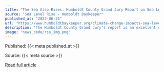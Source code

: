 ```yaml
---
title: "The Sea Also Rises: Humboldt County Grand Jury Report on Sea Level Rise"
source: "Sea Level Rise - Humboldt Baykeeper"
published_at: "2022-06-25"
url: "https://www.humboldtbaykeeper.org/climate-change-impacts-sea-level-rise/69-in-the-news/1580-the-sea-also-rises-humboldt-county-grand-jury-report-on-sea-level-rise"
description: "The Humboldt County Grand Jury's report is an excellent overview of how sea level rise will impact the Humboldt Bay Area. In plain language that's easy to understand, the report discusses the current understanding of the problems our region will face in the coming decades. It also identifies obstacles to "adaptation planning," or how we will adapt to lessen the impacts on people, highways, sewer plants and pipelines, electrical transmission and water lines, low-lying contaminated sites, etc. We need to start planning now so we can take action before these situations become emergencies, putting public health, safety, and the environment at risk.Below are some excerpts:Most people think of SLR as a problem when barriers get overtopped. They often overlook inundation that occurs when water seeps through the barriers. Few realize that even with well-maintained barriers, sea water will permeate through the barriers and intrude into the ground water on the other side. This process is known as salt water intrusion and must be considered when protecting our threatened areas.The Grand Jury believes SLR planning needs to be a priority among all elected officials in the County. The County of Humboldt; the cities of Arcata and Eureka; and the Humboldt Bay Harbor, Recreation, and Conservation District should formally state their immediate and continuous support for, and commitment to, SLR mitigation and adaptation efforts.&nbsp;Read More&nbsp;"
image: "news_code/rss_img.png"
---
```



  Published: {{< meta published_at >}}
  

  Source: {{< meta source >}}
  

  [Read full article]({{< meta url >}})
  

